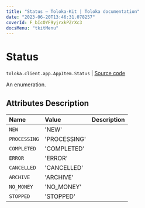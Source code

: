 ```yaml
---
title: "Status — Toloka-Kit | Toloka documentation"
date: "2023-06-20T13:46:31.078257"
coverId: F_bIcOYF9yjrxkPZrXc3
docsMenu: "tkitMenu"
---
```


# Status

`toloka.client.app.AppItem.Status` | [Source code](https://github.com/Toloka/toloka-kit/blob/v1.2.0/src/client/app/__init__.py#L150)

An enumeration.

## Attributes Description

| Name | Value | Description |
| :------| :-----------| :----------| 
`NEW`|'NEW'|
`PROCESSING`|'PROCESSING'|
`COMPLETED`|'COMPLETED'|
`ERROR`|'ERROR'|
`CANCELLED`|'CANCELLED'|
`ARCHIVE`|'ARCHIVE'|
`NO_MONEY`|'NO_MONEY'|
`STOPPED`|'STOPPED'|